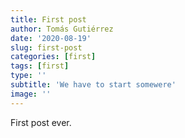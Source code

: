 ```yaml
---
title: First post
author: Tomás Gutiérrez
date: '2020-08-19'
slug: first-post
categories: [first]
tags: [first]
type: ''
subtitle: 'We have to start somewere'
image: ''
---
```


First post ever.